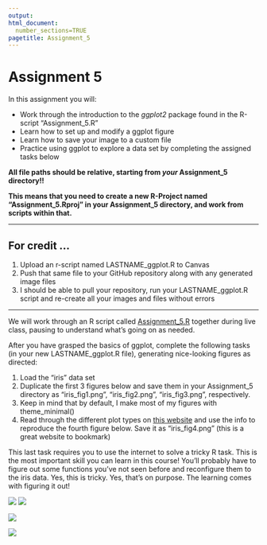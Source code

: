 ---
output: 
html_document:
  number_sections=TRUE
pagetitle: Assignment_5
---


# **Assignment 5**

In this assignment you will:

+ Work through the introduction to the *ggplot2* package found in the R-script "Assignment_5.R"
+ Learn how to set up and modify a ggplot figure
+ Learn how to save your image to a custom file
+ Practice using ggplot to explore a data set by completing the assigned tasks below

**All file paths should be relative, starting from *your* Assignment_5 directory!!**

**This means that you need to create a new R-Project named "Assignment_5.Rproj" in your Assignment_5 directory, and work from scripts within that.**

__________


## **For credit ...**

1.  Upload an r-script named LASTNAME_ggplot.R to Canvas
2.  Push that same file to your GitHub repository along with any generated image files
3.  I should be able to pull your repository, run your LASTNAME_ggplot.R script and re-create all your images and files without errors

__________

We will work through an R script called [Assignment_5.R](https://gzahn.github.io/data-course/Repository/Assignments/Assignment_5/Assignment_5.html){target="_blank"} together during live class, pausing to understand what's going on as needed.

After you have grasped the basics of ggplot, complete the following tasks (in your new LASTNAME_ggplot.R file), generating nice-looking figures as directed:

1.  Load the "iris" data set
2.  Duplicate the first 3 figures below and save them in your Assignment_5 directory as "iris_fig1.png", "iris_fig2.png", "iris_fig3.png", respectively.
3.  Keep in mind that by default, I make most of my figures with theme_minimal() 
4.  Read through the different plot types on [this website](http://r-statistics.co/Top50-Ggplot2-Visualizations-MasterList-R-Code.html){target="_blank"} and use the info to reproduce the fourth figure below. Save it as "iris_fig4.png" (this is a great website to bookmark)

This last task requires you to use the internet to solve a tricky R task.  This is the most important skill you can learn in this course!
You'll probably have to figure out some functions you've not seen before and reconfigure them to the iris data. Yes, this is tricky. Yes, that's on purpose. The learning comes with figuring it out!

![](i1.png)
![](i2.png)

![](i3.png)

![](i4.png)